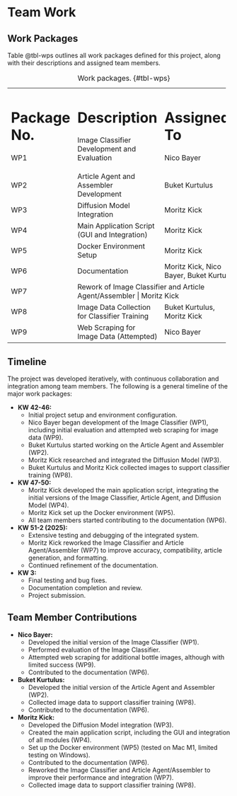 # Team Work

## Work Packages

Table @tbl-wps outlines all work packages defined for this project, along with their descriptions and assigned team members.

+-------------+------------------------------------------------+-------------------------------------+
| Package No. | Description                                    | Assigned To                         |
+=============+================================================+=====================================+
| WP1         | Image Classifier Development and Evaluation    | Nico Bayer                          |
+-------------+------------------------------------------------+-------------------------------------+
| WP2         | Article Agent and Assembler Development        | Buket Kurtulus                      |
+-------------+------------------------------------------------+-------------------------------------+
| WP3         | Diffusion Model Integration                    | Moritz Kick                         |
+-------------+------------------------------------------------+-------------------------------------+
| WP4         | Main Application Script (GUI and Integration)  | Moritz Kick                         |
+-------------+------------------------------------------------+-------------------------------------+
| WP5         | Docker Environment Setup                       | Moritz Kick                         |
+-------------+------------------------------------------------+-------------------------------------+
| WP6         | Documentation                                  | Moritz Kick, Nico Bayer, Buket Kurtulus |
+-------------+------------------------------------------------+-------------------------------------+
| WP7         | Rework of Image Classifier and Article Agent/Assembler | Moritz Kick                     |
+-------------+------------------------------------------------+-------------------------------------+
| WP8         | Image Data Collection for Classifier Training  | Buket Kurtulus, Moritz Kick         |
+-------------+------------------------------------------------+-------------------------------------+
| WP9         | Web Scraping for Image Data (Attempted)        | Nico Bayer                          |
+-------------+------------------------------------------------+-------------------------------------+

: Work packages. {#tbl-wps}

## Timeline

The project was developed iteratively, with continuous collaboration and integration among team members. The following is a general timeline of the major work packages:

-   **KW 42-46:**
    -   Initial project setup and environment configuration.
    -   Nico Bayer began development of the Image Classifier (WP1), including initial evaluation and attempted web scraping for image data (WP9).
    -   Buket Kurtulus started working on the Article Agent and Assembler (WP2).
    -   Moritz Kick researched and integrated the Diffusion Model (WP3).
    -   Buket Kurtulus and Moritz Kick collected images to support classifier training (WP8).

-   **KW 47-50:**
    -   Moritz Kick developed the main application script, integrating the initial versions of the Image Classifier, Article Agent, and Diffusion Model (WP4).
    -   Moritz Kick set up the Docker environment (WP5).
    -   All team members started contributing to the documentation (WP6).

-   **KW 51-2 (2025):**
    -   Extensive testing and debugging of the integrated system.
    -   Moritz Kick reworked the Image Classifier and Article Agent/Assembler (WP7) to improve accuracy, compatibility, article generation, and formatting.
    -   Continued refinement of the documentation.

-   **KW 3:**
    -   Final testing and bug fixes.
    -   Documentation completion and review.
    -   Project submission.

## Team Member Contributions

-   **Nico Bayer:**
    -   Developed the initial version of the Image Classifier (WP1).
    -   Performed evaluation of the Image Classifier.
    -   Attempted web scraping for additional bottle images, although with limited success (WP9).
    -   Contributed to the documentation (WP6).

-   **Buket Kurtulus:**
    -   Developed the initial version of the Article Agent and Assembler (WP2).
    -   Collected image data to support classifier training (WP8).
    -   Contributed to the documentation (WP6).   

-   **Moritz Kick:**
    -   Developed the Diffusion Model integration (WP3).
    -   Created the main application script, including the GUI and integration of all modules (WP4).
    -   Set up the Docker environment (WP5) (tested on Mac M1, limited testing on Windows).
    -   Contributed to the documentation (WP6).
    -   Reworked the Image Classifier and Article Agent/Assembler to improve their performance and integration (WP7).
    -   Collected image data to support classifier training (WP8).
